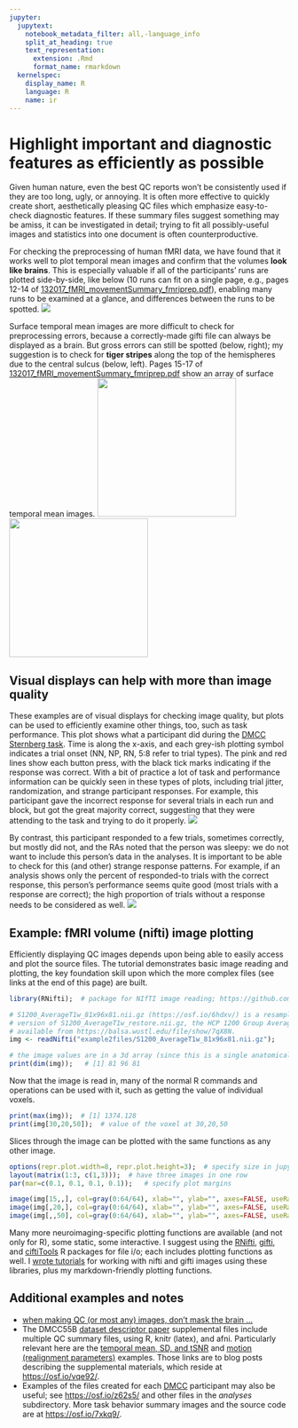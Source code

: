 ---
jupyter:
  jupytext:
    notebook_metadata_filter: all,-language_info
    split_at_heading: true
    text_representation:
      extension: .Rmd
      format_name: rmarkdown
  kernelspec:
    display_name: R
    language: R
    name: ir
---

# Highlight important and diagnostic features as efficiently as possible
Given human nature, even the best QC reports won't be consistently used if they are too long, ugly, or annoying. It is often more effective to quickly create short, aesthetically pleasing QC files which emphasize easy-to-check diagnostic features. If these summary files suggest something may be amiss, it can be investigated in detail; trying to fit all possibly-useful images and statistics into one document is often counterproductive.

For checking the preprocessing of human fMRI data, we have found that it works well to plot temporal mean images and confirm that the volumes **look like brains**. This is especially valuable if all of the participants' runs are plotted side-by-side, like below (10 runs can fit on a single page, e.g., pages 12-14 of [132017_fMRI_movementSummary_fmriprep.pdf](https://osf.io/z62s5/)), enabling many runs to be examined at a glance, and differences between the runs to be spotted.
<img src="example2files/volumes.jpg">

Surface temporal mean images are more difficult to check for preprocessing errors, because a correctly-made gifti file can always be displayed as a brain. But gross errors can still be spotted (below, right); my suggestion is to check for **tiger stripes** along the top of the hemispheres due to the central sulcus (below, left). Pages 15-17 of [132017_fMRI_movementSummary_fmriprep.pdf](https://osf.io/z62s5/) show an array of surface temporal mean images.
<img src="example2files/good.jpg" width="250"/> <img src="example2files/failure.jpg" width="250"/> 

## Visual displays can help with more than image quality
These examples are of visual displays for checking image quality, but plots can be used to efficiently examine other things, too, such as task performance. This plot shows what a participant did during the [DMCC Sternberg task](https://doi.org/10.1038/s41597-022-01226-4). Time is along the x-axis, and each grey-ish plotting symbol indicates a trial onset (NN, NP, RN, 5:8 refer to trial types). The pink and red lines show each button press, with the black tick marks indicating if the response was correct. With a bit of practice a lot of task and performance information can be quickly seen in these types of plots, including trial jitter, randomization, and strange participant responses. For example, this participant gave the incorrect response for several trials in each run and block, but got the great majority correct, suggesting that they were attending to the task and trying to do it properly.
<img src="example2files/goodSternberg.jpg">

By contrast, this participant responded to a few trials, sometimes correctly, but mostly did not, and the RAs noted that the person was sleepy: we do not want to include this person's data in the analyses. It is important to be able to check for this (and other) strange response patterns. For example, if an analysis shows only the percent of responded-to trials with the correct response, this person's performance seems quite good (most trials with a response are correct); the high proportion of trials without a response needs to be considered as well.
<img src="example2files/sleepySternberg.jpg">

## Example: fMRI volume (nifti) image plotting
Efficiently displaying QC images depends upon being able to easily access and plot the source files. The tutorial demonstrates basic image reading and plotting, the key foundation skill upon which the more complex files (see links at the end of this page) are built.

```{r}
library(RNifti);  # package for NIfTI image reading; https://github.com/jonclayden/RNifti

# S1200_AverageT1w_81x96x81.nii.gz (https://osf.io/6hdxv/) is a resampled (via afni 3dresample) 
# version of S1200_AverageT1w_restore.nii.gz, the HCP 1200 Group Average anatomy, 
# available from https://balsa.wustl.edu/file/show/7qX8N. 
img <- readNifti("example2files/S1200_AverageT1w_81x96x81.nii.gz");  

# the image values are in a 3d array (since this is a single anatomical image, not a timeseries)
print(dim(img));   # [1] 81 96 81
```
Now that the image is read in, many of the normal R commands and operations can be used with it, such as getting the value of individual voxels.
```{r}
print(max(img));  # [1] 1374.128
print(img[30,20,50]);  # value of the voxel at 30,20,50
```

Slices through the image can be plotted with the same functions as any other image.
```{r}
options(repr.plot.width=8, repr.plot.height=3);  # specify size in jupyter
layout(matrix(1:3, c(1,3)));  # have three images in one row
par(mar=c(0.1, 0.1, 0.1, 0.1));   # specify plot margins

image(img[15,,], col=gray(0:64/64), xlab="", ylab="", axes=FALSE, useRaster=TRUE);   # plot slice i=15
image(img[,20,], col=gray(0:64/64), xlab="", ylab="", axes=FALSE, useRaster=TRUE);   # plot slice j=20
image(img[,,50], col=gray(0:64/64), xlab="", ylab="", axes=FALSE, useRaster=TRUE);   # plot slice k=50
```

Many more neuroimaging-specific plotting functions are available (and not only for R), some static, some interactive. I suggest using the [RNifti](https://github.com/jonclayden/RNifti), [gifti](https://github.com/muschellij2/gifti), and [ciftiTools](https://github.com/mandymejia/ciftiTools) R packages for file i/o; each includes plotting functions as well. I [wrote tutorials](https://mvpa.blogspot.com/2020/03/volume-and-surface-brain-plotting-knitr.html) for working with nifti and gifti images using these libraries, plus my markdown-friendly plotting functions.

## Additional examples and notes
- [when making QC (or most any) images, don't mask the brain ...](https://mvpa.blogspot.com/2020/02/when-making-qc-or-most-any-images-dont.html)
- The DMCC55B [dataset descriptor paper](https://doi.org/10.1038/s41597-022-01226-4) supplemental files include multiple QC summary files, using R, knitr (latex), and afni. Particularly relevant here are the [temporal mean, SD, and tSNR](https://mvpa.blogspot.com/2021/06/dmcc55b-supplemental-as-tutorial-basic_18.html) and [motion (realignment parameters)](https://mvpa.blogspot.com/2021/06/dmcc55b-supplemental-as-tutorial-basic.html) examples. Those links are to blog posts describing the supplemental materials, which reside at <https://osf.io/vqe92/>.
- Examples of the files created for each [DMCC](https://sites.wustl.edu/dualmechanisms/) participant may also be useful; see <https://osf.io/z62s5/> and other files in the *analyses* subdirectory. More task behavior summary images and the source code are at <https://osf.io/7xkq9/>.
